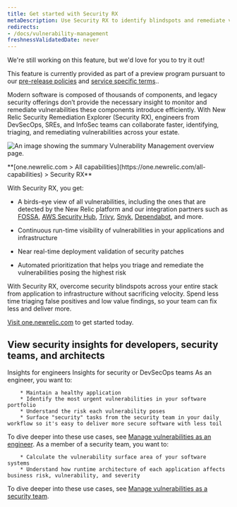 ```yaml
---
title: Get started with Security RX 
metaDescription: Use Security RX to identify blindspots and remediate vulnerabilities.
redirects:
- /docs/vulnerability-management
freshnessValidatedDate: never
---
```


<Callout title="preview">
  We're still working on this feature, but we'd love for you to try it out!

  This feature is currently provided as part of a preview program pursuant to our [pre-release policies](/docs/licenses/license-information/referenced-policies/new-relic-pre-release-policy) and [service specific terms](https://newrelic.com/termsandconditions/service-specific)..

</Callout>

Modern software is composed of thousands of components, and legacy security offerings don’t provide the necessary insight to monitor and remediate vulnerabilities these components introduce efficiently. With New Relic Security Remediation Explorer (Security RX), engineers from DevSecOps, SREs, and InfoSec teams can collaborate faster, identifying, triaging, and remediating vulnerabilities across your estate.

<img
  title="Vulnerability Management overview"
  alt="An image showing the summary Vulnerability Management overview page."
  src="/images/security_screenshot-full_security-overview.webp"
/>

<figcaption>
  <DNT>
    **[one.newrelic.com > All capabilities](https://one.newrelic.com/all-capabilities) > Security RX**
  </DNT>
</figcaption>

With Security RX, you get:

* A birds-eye view of all vulnerabilities, including the ones that are detected by the New Relic platform and our integration partners such as [FOSSA](docs/vulnerability-management/integrations/fossa/), [AWS Security Hub](docs/vulnerability-management/integrations/aws/), [Trivy](/docs/vulnerability-management/integrations/trivy), [Snyk](docs/vulnerability-management/integrations/snyk/), [Dependabot](install/vm/), and more.

* Continuous run-time visibility of vulnerabilities in your applications and infrastructure 

* Near real-time deployment validation of security patches 

* Automated prioritization that helps you triage and remediate the vulnerabilities posing the highest risk

With Security RX, overcome security blindspots across your entire stack from application to infrastructure  without sacrificing velocity. Spend less time triaging false positives and low value findings, so your team can fix less and deliver more.

[Visit one.newrelic.com](https://one.newrelic.com/vulnerability-management) to get started today.


## View security insights for developers, security teams, and architects

<Tabs>
  <TabsBar>
    <TabsBarItem id="developer-insights">Insights for engineers</TabsBarItem>
    <TabsBarItem id="security-dev-insights">Insights for security or DevSecOps teams</TabsBarItem>
  </TabsBar>

  <TabsPages>
    <TabsPageItem id="developer-insights">
As an engineer, you want to:

        * Maintain a healthy application
        * Identify the most urgent vulnerabilities in your software portfolio
        * Understand the risk each vulnerability poses
        * Surface "security" tasks from the security team in your daily workflow so it's easy to deliver more secure software with less toil

To dive deeper into these use cases, see [Manage vulnerabilities as an engineer](/docs/vulnerability-management/dev-workflow/).
    </TabsPageItem>
    <TabsPageItem id="security-dev-insights">
As a member of a security team, you want to:

        * Calculate the vulnerability surface area of your software systems
        * Understand how runtime architecture of each application affects business risk, vulnerability, and severity

To dive deeper into these use cases, see [Manage vulnerabilities as a security team](/docs/vulnerability-management/security-workflow).
    </TabsPageItem>
  </TabsPages>
</Tabs>


